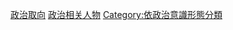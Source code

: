 {{Commonscat|Politicians by political orientation}}

[[Category:人物|政治取向]]
[[Category:政治相关人物|]]
[[Category:依政治意識形態分類|Category:依政治意識形態分類]]
